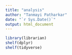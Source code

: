 ```yaml
---
title: "analysis"
author: "Tanmayi Patharkar"
date: "`r Sys.Date()`"
output: html_document
---
```

```r
library(librarian)
shelf(dplyr) 
shelf(tidyverse)
```

